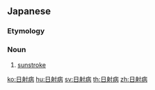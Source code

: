 ==Japanese==
{{ja-kanjitab|にち|k1=にっ|しゃ|びょう|yomi=on}}

===Etymology===
{{suffix|lang=ja|sort=にっしゃびょう|日射|病|t1=solar radiation|t2=illness}}

===Noun===
{{ja-noun|にっしゃびょう}}

# [[sunstroke]]

[[ko:日射病]]
[[hu:日射病]]
[[sv:日射病]]
[[th:日射病]]
[[zh:日射病]]